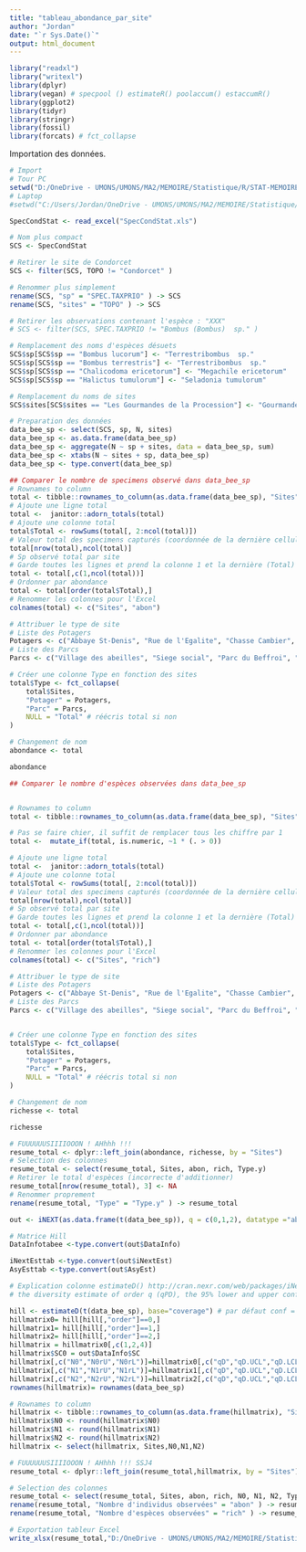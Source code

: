 ```yaml
---
title: "tableau_abondance_par_site"
author: "Jordan"
date: "`r Sys.Date()`"
output: html_document
---
```


```r
library("readxl") 
library("writexl")
library(dplyr)
library(vegan) # specpool () estimateR() poolaccum() estaccumR()
library(ggplot2)
library(tidyr)
library(stringr)
library(fossil)
library(forcats) # fct_collapse
```

Importation des données.
```r
# Import
# Tour PC
setwd("D:/OneDrive - UMONS/UMONS/MA2/MEMOIRE/Statistique/R/STAT-MEMOIRE/RAW")
# Laptop
#setwd("C:/Users/Jordan/OneDrive - UMONS/UMONS/MA2/MEMOIRE/Statistique/R/STAT-MEMOIRE/RAW2")

SpecCondStat <- read_excel("SpecCondStat.xls")

```

```r
# Nom plus compact
SCS <- SpecCondStat

# Retirer le site de Condorcet
SCS <- filter(SCS, TOPO != "Condorcet" )

# Renommer plus simplement
rename(SCS, "sp" = "SPEC.TAXPRIO" ) -> SCS
rename(SCS, "sites" = "TOPO" ) -> SCS

# Retirer les observations contenant l'espèce : "XXX"
# SCS <- filter(SCS, SPEC.TAXPRIO != "Bombus (Bombus)  sp." )

# Remplacement des noms d'espèces désuets
SCS$sp[SCS$sp == "Bombus lucorum"] <- "Terrestribombus  sp."
SCS$sp[SCS$sp == "Bombus terrestris"] <- "Terrestribombus  sp."
SCS$sp[SCS$sp == "Chalicodoma ericetorum"] <- "Megachile ericetorum"
SCS$sp[SCS$sp == "Halictus tumulorum"] <- "Seladonia tumulorum"

# Remplacement du noms de sites
SCS$sites[SCS$sites == "Les Gourmandes de la Procession"] <- "Gourmandes de la Procession"
```


```r
# Preparation des données 
data_bee_sp <- select(SCS, sp, N, sites)
data_bee_sp <- as.data.frame(data_bee_sp)
data_bee_sp <- aggregate(N ~ sp + sites, data = data_bee_sp, sum)
data_bee_sp <- xtabs(N ~ sites + sp, data_bee_sp)
data_bee_sp <- type.convert(data_bee_sp)
```

```r

## Comparer le nombre de specimens observé dans data_bee_sp
# Rownames to column
total <- tibble::rownames_to_column(as.data.frame(data_bee_sp), "Sites")
# Ajoute une ligne total
total <-  janitor::adorn_totals(total)
# Ajoute une colonne total
total$Total <- rowSums(total[, 2:ncol(total)])
# Valeur total des specimens capturés (coordonnée de la dernière cellule [ligne,colonne])
total[nrow(total),ncol(total)]
# Sp observé total par site
# Garde toutes les lignes et prend la colonne 1 et la dernière (Total) :
total <- total[,c(1,ncol(total))]
# Ordonner par abondance
total <- total[order(total$Total),]
# Renommer les colonnes pour l'Excel
colnames(total) <- c("Sites", "abon")

# Attribuer le type de site
# Liste des Potagers
Potagers <- c("Abbaye St-Denis", "Rue de l'Egalite", "Chasse Cambier", "Mel Legumes", "Gourmandes de la Procession", "Jean d'Avesnes", "Parc du bois de Mons", "Jardin Suspendu", "Ecole de l'Esperance", "Fond du petit marais")
# Liste des Parcs
Parcs <- c("Village des abeilles", "Siege social", "Parc du Beffroi", "Stievenart", "Parc Bonaert")

# Créer une colonne Type en fonction des sites
total$Type <- fct_collapse(
    total$Sites,
    "Potager" = Potagers,
    "Parc" = Parcs,
    NULL = "Total" # réécris total si non
)

# Changement de nom
abondance <- total

abondance
```

```r

## Comparer le nombre d'espèces observées dans data_bee_sp


# Rownames to column
total <- tibble::rownames_to_column(as.data.frame(data_bee_sp), "Sites")

# Pas se faire chier, il suffit de remplacer tous les chiffre par 1
total <-  mutate_if(total, is.numeric, ~1 * (. > 0)) 

# Ajoute une ligne total
total <-  janitor::adorn_totals(total)
# Ajoute une colonne total
total$Total <- rowSums(total[, 2:ncol(total)])
# Valeur total des specimens capturés (coordonnée de la dernière cellule [ligne,colonne])
total[nrow(total),ncol(total)]
# Sp observé total par site
# Garde toutes les lignes et prend la colonne 1 et la dernière (Total) :
total <- total[,c(1,ncol(total))]
# Ordonner par abondance
total <- total[order(total$Total),]
# Renommer les colonnes pour l'Excel
colnames(total) <- c("Sites", "rich")

# Attribuer le type de site
# Liste des Potagers
Potagers <- c("Abbaye St-Denis", "Rue de l'Egalite", "Chasse Cambier", "Mel Legumes", "Gourmandes de la Procession", "Jean d'Avesnes", "Parc du bois de Mons", "Jardin Suspendu", "Ecole de l'Esperance", "Fond du petit marais")
# Liste des Parcs
Parcs <- c("Village des abeilles", "Siege social", "Parc du Beffroi", "Stievenart", "Parc Bonaert")


# Créer une colonne Type en fonction des sites
total$Type <- fct_collapse(
    total$Sites,
    "Potager" = Potagers,
    "Parc" = Parcs,
    NULL = "Total" # réécris total si non
)

# Changement de nom
richesse <- total

richesse
```
```r
# FUUUUUUSIIIIOOON ! AHhhh !!!
resume_total <- dplyr::left_join(abondance, richesse, by = "Sites")
# Selection des colonnes
resume_total <- select(resume_total, Sites, abon, rich, Type.y)
# Retirer le total d'espèces (incorrecte d'additionner)
resume_total[nrow(resume_total), 3] <- NA
# Renommer proprement
rename(resume_total, "Type" = "Type.y" ) -> resume_total
```

```r
out <- iNEXT(as.data.frame(t(data_bee_sp)), q = c(0,1,2), datatype ="abundance", size=NULL, endpoint=NULL, knots=40, se=TRUE, conf=0.95, nboot=50) 
```

```r

# Matrice Hill
DataInfotabee <-type.convert(out$DataInfo)

iNextEsttab <-type.convert(out$iNextEst)
AsyEsttab <-type.convert(out$AsyEst)

# Explication colonne estimateD() http://cran.nexr.com/web/packages/iNextPD/vignettes/Introduction.html
# the diversity estimate of order q (qPD), the 95% lower and upper confidence limits of diversity (qD.95.LCL, qD.95.UCL), and the sample coverage estimate (SC) along with the 95% lower and upper confidence limits of sample coverage (SC.95.LCL, SC.95.UCL). These sample coverage estimates with conf% confidence intervals are used for plotting the sample completeness curve and coverage-based R/E curves.

hill <- estimateD(t(data_bee_sp), base="coverage") # par défaut conf = 0.95
hillmatrix0= hill[hill[,"order"]==0,]
hillmatrix1= hill[hill[,"order"]==1,]
hillmatrix2= hill[hill[,"order"]==2,]
hillmatrix = hillmatrix0[,c(1,2,4)]
hillmatrix$SC0 = out$DataInfo$SC
hillmatrix[,c("N0","N0rU","N0rL")]=hillmatrix0[,c("qD","qD.UCL","qD.LCL")] # q = ordre, D = diversité, UCL = UpperConfidenceLimits, LCL = LowerCL
hillmatrix[,c("N1","N1rU","N1rL")]=hillmatrix1[,c("qD","qD.UCL","qD.LCL")] # Je retire NOr => N0, idem N1 et N2
hillmatrix[,c("N2","N2rU","N2rL")]=hillmatrix2[,c("qD","qD.UCL","qD.LCL")]
rownames(hillmatrix)= rownames(data_bee_sp)

# Rownames to column
hillmatrix <- tibble::rownames_to_column(as.data.frame(hillmatrix), "Sites")
hillmatrix$N0 <- round(hillmatrix$N0)
hillmatrix$N1 <- round(hillmatrix$N1)
hillmatrix$N2 <- round(hillmatrix$N2)
hillmatrix <- select(hillmatrix, Sites,N0,N1,N2)
```

```r
# FUUUUUUSIIIIOOON ! AHhhh !!! SSJ4
resume_total <- dplyr::left_join(resume_total,hillmatrix, by = "Sites")

# Selection des colonnes
resume_total <- select(resume_total, Sites, abon, rich, N0, N1, N2, Type)
rename(resume_total, "Nombre d'individus observées" = "abon" ) -> resume_total
rename(resume_total, "Nombre d'espèces observées" = "rich" ) -> resume_total
```


```r
# Exportation tableur Excel
write_xlsx(resume_total,"D:/OneDrive - UMONS/UMONS/MA2/MEMOIRE/Statistique/R/STAT-MEMOIRE/Output/tableau_abondance_par_site.xlsx")
```










